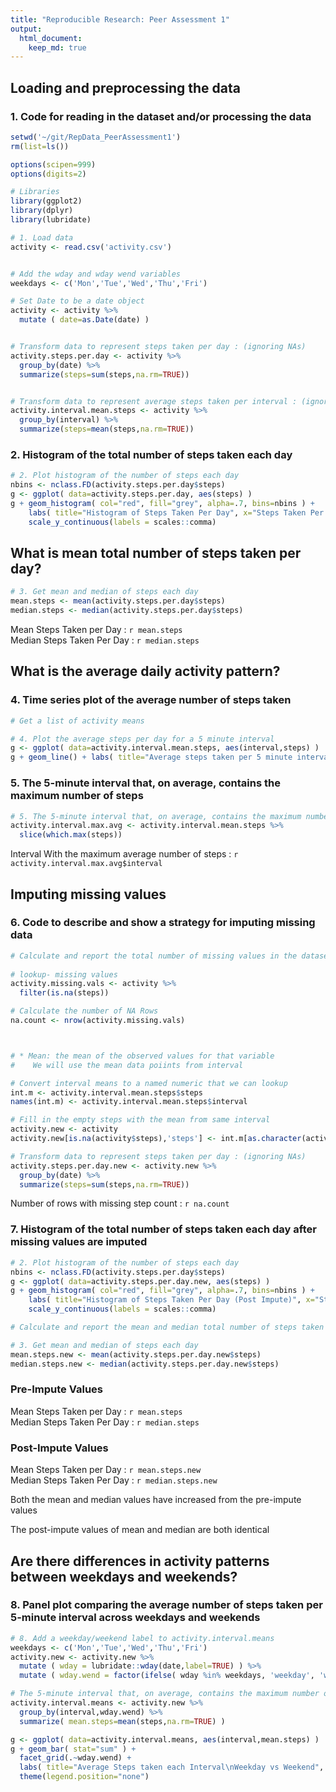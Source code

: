 ```yaml
---
title: "Reproducible Research: Peer Assessment 1"
output: 
  html_document:
    keep_md: true
---
```




## Loading and preprocessing the data

### 1. Code for reading in the dataset and/or processing the data

```r

setwd('~/git/RepData_PeerAssessment1')
rm(list=ls())

options(scipen=999)
options(digits=2)

# Libraries
library(ggplot2)
library(dplyr)
library(lubridate)

# 1. Load data
activity <- read.csv('activity.csv')


# Add the wday and wday wend variables
weekdays <- c('Mon','Tue','Wed','Thu','Fri')

# Set Date to be a date object
activity <- activity %>%
  mutate ( date=as.Date(date) )


# Transform data to represent steps taken per day : (ignoring NAs)
activity.steps.per.day <- activity %>%
  group_by(date) %>%
  summarize(steps=sum(steps,na.rm=TRUE))


# Transform data to represent average steps taken per interval : (ignoring NAs)
activity.interval.mean.steps <- activity %>%
  group_by(interval) %>%
  summarize(steps=mean(steps,na.rm=TRUE))

```

### 2. Histogram of the total number of steps taken each day


```r

# 2. Plot histogram of the number of steps each day
nbins <- nclass.FD(activity.steps.per.day$steps)
g <- ggplot( data=activity.steps.per.day, aes(steps) )
g + geom_histogram( col="red", fill="grey", alpha=.7, bins=nbins ) +
    labs( title="Histogram of Steps Taken Per Day", x="Steps Taken Per Day", y="Count of Days") +
    scale_y_continuous(labels = scales::comma)

```
  


## What is mean total number of steps taken per day?


```r
# 3. Get mean and median of steps each day
mean.steps <- mean(activity.steps.per.day$steps)
median.steps <- median(activity.steps.per.day$steps)

```

Mean Steps Taken per Day : `r mean.steps`  
Median Steps Taken Per Day : `r median.steps`  


## What is the average daily activity pattern?

### 4. Time series plot of the average number of steps taken

```r
# Get a list of activity means

# 4. Plot the average steps per day for a 5 minute interval
g <- ggplot( data=activity.interval.mean.steps, aes(interval,steps) )
g + geom_line() + labs( title="Average steps taken per 5 minute interval", x="Interval", y="Average Steps" )

```
  
  
### 5. The 5-minute interval that, on average, contains the maximum number of steps
```r
# 5. The 5-minute interval that, on average, contains the maximum number of steps
activity.interval.max.avg <- activity.interval.mean.steps %>%
  slice(which.max(steps))

```
Interval With the maximum average number of steps : `r activity.interval.max.avg$interval`



## Imputing missing values


### 6. Code to describe and show a strategy for imputing missing data

```r

# Calculate and report the total number of missing values in the dataset (i.e. the total number of rows with 
                                                                        
# lookup- missing values
activity.missing.vals <- activity %>%
  filter(is.na(steps))

# Calculate the number of NA Rows
na.count <- nrow(activity.missing.vals)



# * Mean: the mean of the observed values for that variable
#    We will use the mean data poiints from interval

# Convert interval means to a named numeric that we can lookup
int.m <- activity.interval.mean.steps$steps
names(int.m) <- activity.interval.mean.steps$interval

# Fill in the empty steps with the mean from same interval
activity.new <- activity
activity.new[is.na(activity$steps),'steps'] <- int.m[as.character(activity[is.na(activity$steps),'interval'])] 

# Transform data to represent steps taken per day : (ignoring NAs)
activity.steps.per.day.new <- activity.new %>%
  group_by(date) %>%
  summarize(steps=sum(steps,na.rm=TRUE))

```
Number of rows with missing step count : `r na.count`

### 7. Histogram of the total number of steps taken each day after missing values are imputed

```r
  
# 2. Plot histogram of the number of steps each day
nbins <- nclass.FD(activity.steps.per.day$steps)
g <- ggplot( data=activity.steps.per.day.new, aes(steps) )
g + geom_histogram( col="red", fill="grey", alpha=.7, bins=nbins ) +
    labs( title="Histogram of Steps Taken Per Day (Post Impute)", x="Steps Taken Per Day", y="Count of Days") +
    scale_y_continuous(labels = scales::comma)

```

```r

# Calculate and report the mean and median total number of steps taken per day.

# 3. Get mean and median of steps each day
mean.steps.new <- mean(activity.steps.per.day.new$steps)
median.steps.new <- median(activity.steps.per.day.new$steps)

```


### Pre-Impute Values
Mean Steps Taken per Day : `r mean.steps`  
Median Steps Taken Per Day : `r median.steps`  

### Post-Impute Values
Mean Steps Taken per Day : `r mean.steps.new`  
Median Steps Taken Per Day : `r median.steps.new`  


<!-- Do these values differ from the estimates from the first part of the assignment? -->
Both the mean and median values have increased from the pre-impute values  

<!-- What is the impact of imputing missing data on the estimates of the total daily number of steps? -->
The post-impute values of mean and median are both identical  






## Are there differences in activity patterns between weekdays and weekends?


### 8. Panel plot comparing the average number of steps taken per 5-minute interval across weekdays and weekends

```r
# 8. Add a weekday/weekend label to activity.interval.means
weekdays <- c('Mon','Tue','Wed','Thu','Fri')
activity.new <- activity.new %>%
  mutate ( wday = lubridate::wday(date,label=TRUE) ) %>%
  mutate ( wday.wend = factor(ifelse( wday %in% weekdays, 'weekday', 'weekend' )) )

# The 5-minute interval that, on average, contains the maximum number of steps
activity.interval.means <- activity.new %>%
  group_by(interval,wday.wend) %>%
  summarize( mean.steps=mean(steps,na.rm=TRUE) )

g <- ggplot( data=activity.interval.means, aes(interval,mean.steps) )
g + geom_bar( stat="sum" ) + 
  facet_grid(.~wday.wend) +
  labs( title="Average Steps taken each Interval\nWeekday vs Weekend", x="Interval", y="Steps" ) +
  theme(legend.position="none")

```
